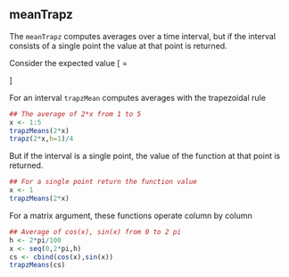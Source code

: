 ## meanTrapz 

The `meanTrapz` computes averages over a time interval, but if the
interval consists of a single point the value at that point is
returned.

Consider the expected value
\[
\frac{\int_{1}^{x} 2 x dx}{x-1} =
\begin{cases}
  x+1 & x \neq 1\\
  0 & x=1
\end{cases}
\]

For an interval `trapzMean` computes averages with the trapezoidal rule
```r
## The average of 2*x from 1 to 5
x <- 1:5
trapzMeans(2*x)
trapz(2*x,h=1)/4
```

But if the interval is a single point, the value of the function at
that point is returned.
```r
## For a single point return the function value
x <- 1
trapzMeans(2*x)
```

For a matrix argument, these functions operate column by column
```r
## Average of cos(x), sin(x) from 0 to 2 pi
h <- 2*pi/100
x <- seq(0,2*pi,h)
cs <- cbind(cos(x),sin(x))
trapzMeans(cs)
```
